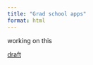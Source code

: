 ```yaml
---
title: "Grad school apps"
format: html
---
```


working on this

[draft](https://docs.google.com/document/d/1jFFdS1pAIEgcUdYK_7sbRImdnqDe-t_iMX_xDKLgAMA/edit?usp=sharing)

